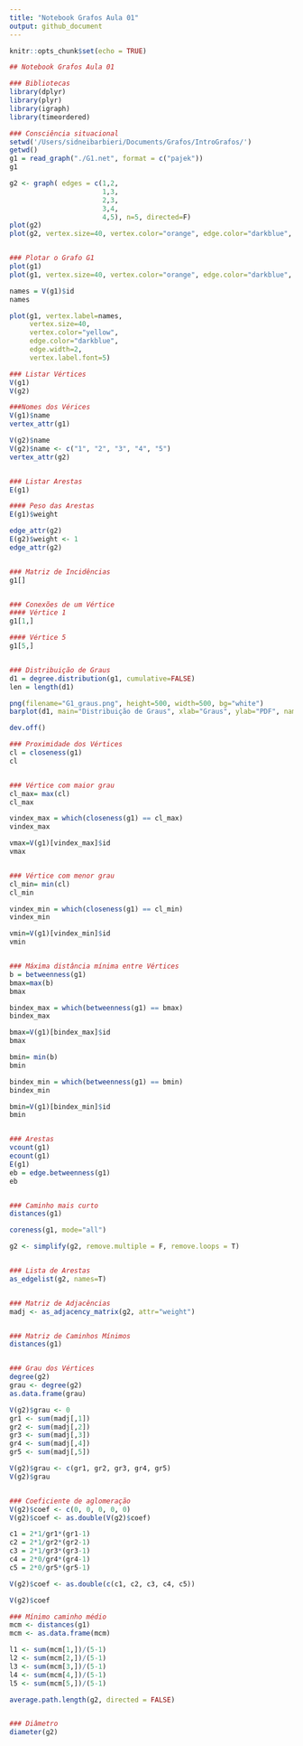 ```yaml
---
title: "Notebook Grafos Aula 01"
output: github_document
---
```


```r
knitr::opts_chunk$set(echo = TRUE)

## Notebook Grafos Aula 01

### Bibliotecas
library(dplyr)
library(plyr)
library(igraph)
library(timeordered)

### Consciência situacional
setwd('/Users/sidneibarbieri/Documents/Grafos/IntroGrafos/')
getwd()
g1 = read_graph("./G1.net", format = c("pajek"))
g1

g2 <- graph( edges = c(1,2, 
                       1,3, 
                       2,3, 
                       3,4, 
                       4,5), n=5, directed=F)
plot(g2)
plot(g2, vertex.size=40, vertex.color="orange", edge.color="darkblue", edge.width=2, vertex.label.font=5)


### Plotar o Grafo G1
plot(g1)
plot(g1, vertex.size=40, vertex.color="orange", edge.color="darkblue", edge.width=2, vertex.label.font=5)

names = V(g1)$id
names

plot(g1, vertex.label=names, 
     vertex.size=40, 
     vertex.color="yellow", 
     edge.color="darkblue", 
     edge.width=2, 
     vertex.label.font=5)

### Listar Vértices
V(g1)
V(g2)

###Nomes dos Vérices
V(g1)$name
vertex_attr(g1)

V(g2)$name
V(g2)$name <- c("1", "2", "3", "4", "5")
vertex_attr(g2)


### Listar Arestas
E(g1)

#### Peso das Arestas
E(g1)$weight

edge_attr(g2)
E(g2)$weight <- 1
edge_attr(g2)


### Matriz de Incidências
g1[]


### Conexões de um Vértice
#### Vértice 1
g1[1,]

#### Vértice 5
g1[5,]


### Distribuição de Graus
d1 = degree.distribution(g1, cumulative=FALSE)
len = length(d1)

png(filename="G1_graus.png", height=500, width=500, bg="white")
barplot(d1, main="Distribuição de Graus", xlab="Graus", ylab="PDF", names.arg=c(0:(len-1)))

dev.off()

### Proximidade dos Vértices
cl = closeness(g1)
cl


### Vértice com maior grau
cl_max= max(cl)
cl_max

vindex_max = which(closeness(g1) == cl_max)
vindex_max

vmax=V(g1)[vindex_max]$id
vmax


### Vértice com menor grau
cl_min= min(cl)
cl_min

vindex_min = which(closeness(g1) == cl_min)
vindex_min

vmin=V(g1)[vindex_min]$id
vmin


### Máxima distância mínima entre Vértices
b = betweenness(g1)
bmax=max(b)
bmax

bindex_max = which(betweenness(g1) == bmax)
bindex_max

bmax=V(g1)[bindex_max]$id
bmax

bmin= min(b)
bmin

bindex_min = which(betweenness(g1) == bmin)
bindex_min

bmin=V(g1)[bindex_min]$id
bmin


### Arestas
vcount(g1)
ecount(g1)
E(g1)
eb = edge.betweenness(g1)
eb


### Caminho mais curto
distances(g1)

coreness(g1, mode="all")

g2 <- simplify(g2, remove.multiple = F, remove.loops = T)


### Lista de Arestas
as_edgelist(g2, names=T)


### Matriz de Adjacências 
madj <- as_adjacency_matrix(g2, attr="weight")


### Matriz de Caminhos Mínimos
distances(g1)


### Grau dos Vértices
degree(g2)
grau <- degree(g2)
as.data.frame(grau)

V(g2)$grau <- 0
gr1 <- sum(madj[,1])
gr2 <- sum(madj[,2])
gr3 <- sum(madj[,3])
gr4 <- sum(madj[,4])
gr5 <- sum(madj[,5])

V(g2)$grau <- c(gr1, gr2, gr3, gr4, gr5)
V(g2)$grau


### Coeficiente de aglomeração
V(g2)$coef <- c(0, 0, 0, 0, 0)
V(g2)$coef <- as.double(V(g2)$coef)

c1 = 2*1/gr1*(gr1-1)
c2 = 2*1/gr2*(gr2-1)
c3 = 2*1/gr3*(gr3-1)
c4 = 2*0/gr4*(gr4-1)
c5 = 2*0/gr5*(gr5-1)

V(g2)$coef <- as.double(c(c1, c2, c3, c4, c5))

V(g2)$coef

### Mínimo caminho médio
mcm <- distances(g1)
mcm <- as.data.frame(mcm)

l1 <- sum(mcm[1,])/(5-1)
l2 <- sum(mcm[2,])/(5-1)
l3 <- sum(mcm[3,])/(5-1)
l4 <- sum(mcm[4,])/(5-1)
l5 <- sum(mcm[5,])/(5-1)

average.path.length(g2, directed = FALSE)


### Diâmetro
diameter(g2)


```

